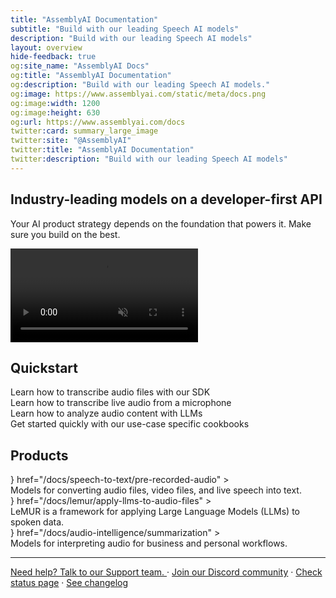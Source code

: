 ```yaml
---
title: "AssemblyAI Documentation"
subtitle: "Build with our leading Speech AI models"
description: "Build with our leading Speech AI models"
layout: overview
hide-feedback: true
og:site_name: "AssemblyAI Docs"
og:title: "AssemblyAI Documentation"
og:description: "Build with our leading Speech AI models."
og:image: https://www.assemblyai.com/static/meta/docs.png
og:image:width: 1200
og:image:height: 630
og:url: https://www.assemblyai.com/docs
twitter:card: summary_large_image
twitter:site: "@AssemblyAI"
twitter:title: "AssemblyAI Documentation"
twitter:description: "Build with our leading Speech AI models"
---
```


<style>
  {`
  .video-container {
    width: 100%; 
    border-radius: 16px; 
    aspect-ratio: 16/9; 
    background-image: url(../assets/img/home-video-fallback.png); 
    background-size: cover; 
    position: relative;
  }
  
  .image-1 {
    background-image: url(https://fern-image-hosting.s3.us-east-1.amazonaws.com/assemblyai/2.3487c091+2.png);
    background-repeat: no-repeat;
    background-position: center;
    animation: bigPulse 6s ease-in-out infinite;
    position: fixed;
    bottom: -5%;
    left: -35%;
    width: 100%;
    height: 50%;
    z-index: -1;
    opacity: 0.1;
  }
  
  .image-2 {
    background-image: url(https://fern-image-hosting.s3.us-east-1.amazonaws.com/assemblyai/12.7db0f10a+2.png);
    background-repeat: no-repeat;
    background-position: center;
    animation: oppositePulse 6s ease-in-out infinite;
    position: fixed;
    top: 20%;
    right: -40%;
    width: 100%;
    height: 50%;
    z-index: 1;
    opacity: 0.1;
  }
  
  @keyframes bigPulse {
    0%, 100% { transform: scale(1); }
    50% { transform: scale(1.1); }
  }
  
  @keyframes oppositePulse {
    0%, 100% { transform: scale(1.1); }
    50% { transform: scale(1); }
  }
  
  .bg-noise {
    background-position: 0 0;
    background-size: 5rem 10rem;
    background-image: url(https://fern-image-hosting.s3.us-east-1.amazonaws.com/6789751936e0c7bd371e8cf2_noise-full.webp);

    z-index: -1;
    opacity: 0.7;
    justify-content: center;
    align-items: center;
    width: calc(100% + 5rem);
    height: calc(100% + 5rem);
    display: flex;
    position: absolute;
    top: 0;
    left: 0;
  }

  :is(.dark) .bg-noise {
    background-color: #0d101a;
    background-image: url(https://fern-image-hosting.s3.us-east-1.amazonaws.com/assemblyai/noise-dark-mode.png);
  } 


  .banner {
    border-width: 0px !important;
    border-radius: 16px;
    z-index: 2;
    justify-content: center;
    align-items: center;
    height: calc(100% + 5rem);
    display: flex;
    justify-content: space-between;
    overflow: hidden;
    position: relative;
    background-color: #F3EFEC;
    gap: 24px;
  }

  :is(.dark) .banner {
    background-color: #0d101a;
  }

  .fern-card .flex-row.items-start {
    align-items: center;
  }
  
  .fern-card {
    display: flex;
    flex-direction: row;
    z-index: 2 !important;
  }
  
  .col {
    width: 40% !important;
  }
  
  .col h3 {
    margin-top: 12px !important;
  }
  
  .right video   {
    width: 100% !important;
    float: right;
    border-radius: 16px;
    aspect-ratio: 16/9;
    margin: 0;
  }
  
  .col.right {
    width: 50% !important;
    display: flex;
    flex-direction: column;
    align-items: flex-end;
    justify-content: flex-end;
  }
  
  @media (max-width: 768px) {
    .fern-card {
      flex-direction: column !important;
    }
    
    .col {
      width: 100% !important;
    }
    
    .col.right {
      width: 100% !important;
      order: -1;
    }
    
    .right video {
      width: 100% !important;
    }
  }
  
  .product-card .fern-card {
    padding-bottom: 0px !important;
    padding-left: 12px;
    padding-right: 12px;
    border: 1px solid transparent;

    overflow: hidden;
    position: relative;

    background-color: #DFE0F6;

    &:hover {
      border: 1px solid var(--accent-9);
    }
  }

  .product-card .fern-card .text-base {
    font-weight: 500;
  }
  
  :is(.dark) .product-card .fern-card {
    background-color: #0d101a;
  }
  
  :is(.dark) .product-card .fern-card .t-muted {
    background-color: #0d101a;
    border-color: #171c29;
  }
  
  :is(.dark) .product-card .fern-card .t-muted p {
    background-color: #0d101a;

  }
  
  :is(.dark) .product-card .fern-card .text-base {
    color: white;
  }
  
  .product-card .fern-card .items-start {
    align-items: center;
    text-align: center;
    justify-content: space-between;
  }
  
  .product-card .fern-card .t-muted {
    background-color: #BEC2EE;
    border: 8px solid #BEC2EE;
    border-radius: 12px;
    border-bottom-left-radius: 0px;
    border-bottom-right-radius: 0px;
    border-bottom-width: 0px;
    height: 100% !important;
    margin-top: 10px !important;
  }
  
  .product-card .fern-card .t-muted p {
    color: white;
    background-color: #747FDB;
    border-radius: 10px;
    border-bottom-left-radius: 0px;
    border-bottom-right-radius: 0px;
    padding-left: 16px;
    padding-right: 16px;
    padding-top: 12px;
    padding-bottom: 12px;
    height: 100% !important;
  }
  
  .product-card .fern-card .w-full.space-y-1.overflow-hidden {
    margin-top: 10px !important;
    display: flex;
    flex-direction: column;
    justify-content: space-between;
    flex: 1;
  }
  
  .gradient-card .fern-card {
    border: 1px solid transparent;
    background-image: linear-gradient(73.23deg, #dddef1 0%,rgb(242, 242, 254) 100%);
    background-position: -5px -5px;
    background-size: 102% 102%;
    position: relative;
    overflow: hidden;

    &:hover {
      border: 1px solid var(--accent-9);
    }
  }
  
  :is(.dark) .gradient-card .fern-card {
    background-image: linear-gradient(73.23deg, #0d101a 0%, #212436 100%);
  }
    
  .gradient-card .fern-card .text-base {
    font-weight: 500;
    color: rgba(var(--body-text),var(--tw-text-opacity,1) !important;
  } 
   
  .gradient-card .fern-card .t-muted p {
    color: rgba(var(--body-text),var(--tw-text-opacity,1) !important;
  }
  
  :is(.dark) .sdk-card .fern-card {
    background-color: #2A2522;
  }
  
  .sdk-card .fern-card {
    padding: 1rem
  }
  
  @media (max-width: 1475px) {
    .sdk-card .fern-card {
      padding: .5rem
    }
    
    .sdk-card .fern-card .text-base {
      font-size: .75rem;
    }
  }
  
  @media (max-width: 1280px) {
    .sdk-card .fern-card {
      padding: 1rem
    }
  
    .sdk-card .fern-card .text-base {
      font-size: 1rem;
    }
  }

  .footer-links {
    display: flex;
    justify-content: center;
    align-items: center;
    gap: 0.5rem;
  }

  @media (max-width: 640px) {
    .footer-links {
      flex-direction: column;
      gap: 1rem;
    }

    .footer-links .separator {
      display: none;
    }
  }
`}
</style>

<div class="image-1"></div>
<div class="image-2"></div>

<div class="fern-card border p-6 center banner">
  <div class="bg-noise"></div>
  <div class="col">
    <h2>Industry-leading models on a developer-first API</h2>
    <p class="t-muted">
      Your AI product strategy depends on the foundation that powers it. Make
      sure you build on the best.
    </p>
  </div>

  <div class="col right">
    <div
      style={{
        width: "100%",
        height: "100%",
        borderRadius: "16px",
        aspectRatio: "16/9",
        position: "relative",
        backgroundImage:
          "url(https://assemblyai-docs-site.s3.us-east-2.amazonaws.com/assembly-bg.avif)",
        backgroundSize: "cover",
      }}
    >
      <video
        style={{
          width: "100%",
          height: "100%",
          position: "absolute",
          top: 0,
          left: 0,
          borderRadius: "16px",
          opacity: 0,
          transition: "opacity 0.5s",
        }}
        loop
        muted
        playsInline
        controls
        autoPlay
        onLoadedData={(e) => (e.target.style.opacity = 1)}
        onCanPlay={(e) => (e.target.style.opacity = 1)}
      >
        <source
          src="https://assemblyaiusercontent.com/landing/videos_landing-fuzzco-preview.mp4"
          type="video/mp4"
        />
      </video>
    </div>
  </div>
</div>

## Quickstart

<div class="gradient-card">
  <CardGroup cols={2}>
    <Card
      title="Transcribe an audio file"
      href="/docs/getting-started/transcribe-an-audio-file"
    >
      <div class="bg-noise"></div>
      <div class="t-muted">
        Learn how to transcribe audio files with our SDK
      </div>
    </Card>
    <Card
      title="Transcribe streaming audio"
      href="/docs/getting-started/transcribe-streaming-audio-from-a-microphone/python"
    >
      <div class="bg-noise"></div>
      <div class="t-muted">
        Learn how to transcribe live audio from a microphone
      </div>
    </Card>
    <Card
      title="Apply LLMs to audio"
      href="/docs/lemur/apply-llms-to-audio-files"
    >
      <div class="bg-noise"></div>
      <div class="t-muted">Learn how to analyze audio content with LLMs</div>
    </Card>
    <Card title="Cookbooks" href="/docs/guides">
      <div class="bg-noise"></div>
      <div class="t-muted">
        Get started quickly with our use-case specific cookbooks
      </div>
    </Card>
  </CardGroup>
</div>

## Products

<div class="product-card">
  <CardGroup cols={3}>
    <Card
      title="Speech-to-Text"
      icon={
        <img src="https://fern-image-hosting.s3.us-east-1.amazonaws.com/assemblyai/1441.svg" />
      }
      href="/docs/speech-to-text/pre-recorded-audio"
    >
      <div class="bg-noise"></div>
      <div class="t-muted">
        Models for converting audio files, video files, and live speech into
        text.
      </div>
    </Card>
    <Card
      title="LeMUR"
      icon={
        <img src="https://fern-image-hosting.s3.us-east-1.amazonaws.com/assemblyai/1442.svg" />
      }
      href="/docs/lemur/apply-llms-to-audio-files"
    >
      <div class="bg-noise"></div>
      <div class="t-muted">
        LeMUR is a framework for applying Large Language Models (LLMs) to spoken
        data.
      </div>
    </Card>
    <Card
      title="Audio Intelligence"
      icon={
        <img src="https://fern-image-hosting.s3.us-east-1.amazonaws.com/assemblyai/1443.svg" />
      }
      href="/docs/audio-intelligence/summarization"
    >
      <div class="bg-noise"></div>
      <div class="t-muted">
        Models for interpreting audio for business and personal workflows.
      </div>
    </Card>
  </CardGroup>
</div>

---

<div class="text-sm text-gray-500 mt-8 text-center footer-links flex flex-row justify-center gap-3">
  <a href="https://assemblyai.com/contact/support">
    Need help? Talk to our Support team.
  </a>
  <span class="separator">·</span>
  <a href="https://assemblyai.com/discord">Join our Discord community</a>
  <span class="separator">·</span>
  <a href="https://status.assemblyai.com/">Check status page</a>
  <span class="separator">·</span>
  <a href="https://www.assemblyai.com/changelog">See changelog</a>
</div>

